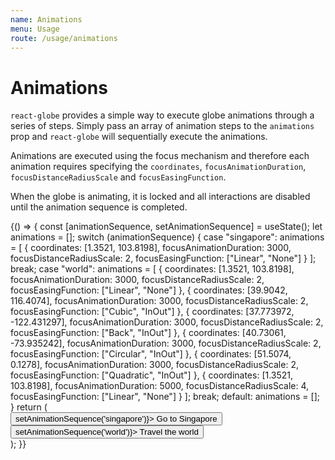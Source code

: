 ```yaml
---
name: Animations
menu: Usage
route: /usage/animations
---
```




# Animations

`react-globe` provides a simple way to execute globe animations through a series of steps. Simply pass an array of animation steps to the `animations` prop and `react-globe` will sequentially execute the animations.

Animations are executed using the focus mechanism and therefore each animation requires specifying the `coordinates`, `focusAnimationDuration`, `focusDistanceRadiusScale` and `focusEasingFunction`.

When the globe is animating, it is locked and all interactions are disabled until the animation sequence is completed.

<Playground>
  {() => {
    const [animationSequence, setAnimationSequence] = useState();
    let animations = [];
    switch (animationSequence) {
      case "singapore":
        animations = [
          {
            coordinates: [1.3521, 103.8198],
            focusAnimationDuration: 3000,
            focusDistanceRadiusScale: 2,
            focusEasingFunction: ["Linear", "None"]
          }
        ];
        break;
      case "world":
        animations = [
          {
            coordinates: [1.3521, 103.8198],
            focusAnimationDuration: 3000,
            focusDistanceRadiusScale: 2,
            focusEasingFunction: ["Linear", "None"]
          },
          {
            coordinates: [39.9042, 116.4074],
            focusAnimationDuration: 3000,
            focusDistanceRadiusScale: 2,
            focusEasingFunction: ["Cubic", "InOut"]
          },
          {
            coordinates: [37.773972, -122.431297],
            focusAnimationDuration: 3000,
            focusDistanceRadiusScale: 2,
            focusEasingFunction: ["Back", "InOut"]
          },
          {
            coordinates: [40.73061, -73.935242],
            focusAnimationDuration: 3000,
            focusDistanceRadiusScale: 2,
            focusEasingFunction: ["Circular", "InOut"]
          },
          {
            coordinates: [51.5074, 0.1278],
            focusAnimationDuration: 3000,
            focusDistanceRadiusScale: 2,
            focusEasingFunction: ["Quadratic", "InOut"]
          },
          {
            coordinates: [1.3521, 103.8198],
            focusAnimationDuration: 5000,
            focusDistanceRadiusScale: 4,
            focusEasingFunction: ["Linear", "None"]
          }
        ];
        break;
      default:
        animations = [];
    }
    return (
      <div>
        <button onClick={() => setAnimationSequence('singapore')}>
          Go to Singapore
        </button>
        <button onClick={() => setAnimationSequence('world')}>
          Travel the world
        </button>
        <ReactGlobe animations={animations} />
      </div>
    );
  }}
</Playground>
